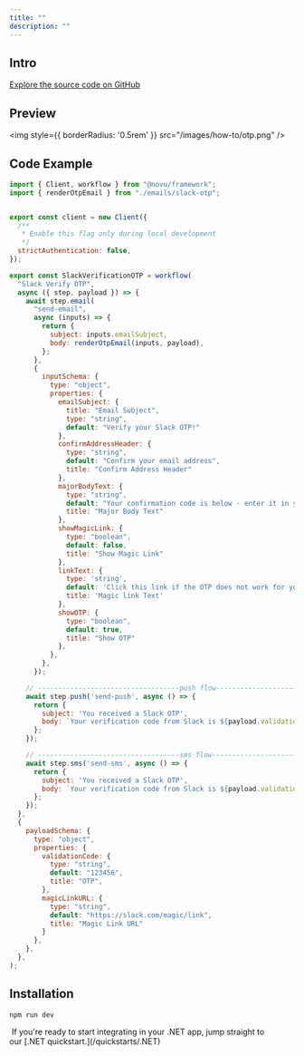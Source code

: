 ```yaml
---
title: ""
description: ""
---
```


## Intro


[Explore the source code on GitHub](https://github.com/novuhq/examples/tree/main/novu-workflows/react/otp)

## Preview

<img
  style={{ borderRadius: '0.5rem' }}
  src="/images/how-to/otp.png"
/>



## Code Example

```javascript
import { Client, workflow } from "@novu/framework";
import { renderOtpEmail } from "./emails/slack-otp";


export const client = new Client({
  /**
   * Enable this flag only during local development
   */
  strictAuthentication: false,
});

export const SlackVerificationOTP = workflow(
  "Slack Verify OTP",
  async ({ step, payload }) => {
    await step.email(
      "send-email",
      async (inputs) => {
        return {
          subject: inputs.emailSubject,
          body: renderOtpEmail(inputs, payload),
        };
      },
      {
        inputSchema: {
          type: "object",
          properties: {
            emailSubject: {
              title: "Email Subject",
              type: "string",
              default: "Verify your Slack OTP!"
            },
            confirmAddressHeader: {
              type: "string",
              default: "Confirm your email address",
              title: "Confirm Address Header"
            },
            majorBodyText: {
              type: "string",
              default: "Your confirmation code is below - enter it in your open browser window and we'll help you get signed in.",
              title: "Major Body Text"
            },
            showMagicLink: { 
              type: "boolean", 
              default: false,
              title: "Show Magic Link" 
            },
            linkText: {
              type: 'string',
              default: 'Click this link if the OTP does not work for you!',
              title: 'Magic link Text'
            },
            showOTP: {
              type: "boolean",
              default: true,
              title: "Show OTP"
            },
          },
        },
      });

    // -----------------------------------push flow-------------------------------------------------------------------------
    await step.push('send-push', async () => {
      return {
        subject: 'You received a Slack OTP',
        body: `Your verification code from Slack is ${payload.validationCode}`,
      };
    });

    // -----------------------------------sms flow-------------------------------------------------------------------------  
    await step.sms('send-sms', async () => {
      return {
        subject: 'You received a Slack OTP',
        body: `Your verification code from Slack is ${payload.validationCode}`,
      };
    });
  },
  {
    payloadSchema: {
      type: "object",
      properties: {
        validationCode: {
          type: "string",
          default: "123456",
          title: "OTP",
        },
        magicLinkURL: {
          type: "string",
          default: "https://slack.com/magic/link",
          title: "Magic Link URL"
        }
      },
    },
  },
);

```

## Installation

```
npm run dev
```

<Tip>
   If you're ready to start integrating in your .NET app, jump straight to
  our [.NET quickstart.](/quickstarts/.NET)
</Tip>
